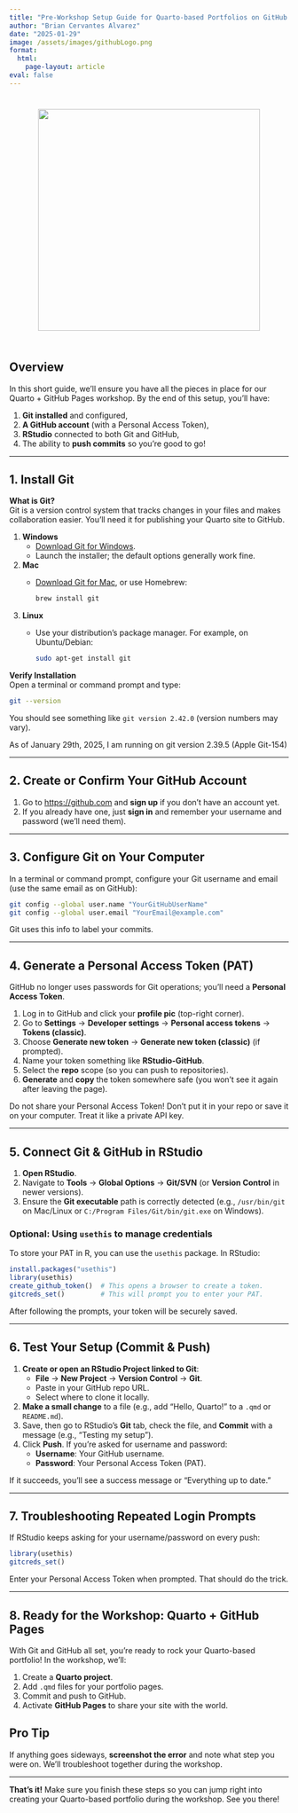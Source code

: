 ---
title: "Pre-Workshop Setup Guide for Quarto-based Portfolios on GitHub Pages"
author: "Brian Cervantes Alvarez"
date: "2025-01-29"
image: /assets/images/githubLogo.png
format: 
  html:
    page-layout: article
eval: false
---

::: {style="text-align: center; padding-top: 10px; padding-bottom: 10px;"}
<img src="/assets/images/githubLogo.png" style="height: 400px;"/>
:::

## Overview

In this short guide, we'll ensure you have all the pieces in place for our Quarto + GitHub Pages workshop. By the end of this setup, you'll have:

1.  **Git installed** and configured,
2.  **A GitHub account** (with a Personal Access Token),
3.  **RStudio** connected to both Git and GitHub,
4.  The ability to **push commits** so you’re good to go!

------------------------------------------------------------------------

## 1. Install Git

**What is Git?**\
Git is a version control system that tracks changes in your files and makes collaboration easier. You’ll need it for publishing your Quarto site to GitHub.

1.  **Windows**
    -   [Download Git for Windows](https://git-scm.com/download/win).\
    -   Launch the installer; the default options generally work fine.
2.  **Mac**
    -   [Download Git for Mac](https://git-scm.com/download/mac), or use Homebrew:

        ``` bash
        brew install git
        ```
3.  **Linux**
    -   Use your distribution’s package manager. For example, on Ubuntu/Debian:

        ``` bash
        sudo apt-get install git
        ```

**Verify Installation**\
Open a terminal or command prompt and type:

``` bash
git --version
```

You should see something like `git version 2.42.0` (version numbers may vary).

::: callout-note
As of January 29th, 2025, I am running on git version 2.39.5 (Apple Git-154)
:::

------------------------------------------------------------------------

## 2. Create or Confirm Your GitHub Account

1.  Go to <https://github.com> and **sign up** if you don’t have an account yet.\
2.  If you already have one, just **sign in** and remember your username and password (we'll need them).

------------------------------------------------------------------------

## 3. Configure Git on Your Computer

In a terminal or command prompt, configure your Git username and email (use the same email as on GitHub):

``` bash
git config --global user.name "YourGitHubUserName"
git config --global user.email "YourEmail@example.com"
```

Git uses this info to label your commits.

------------------------------------------------------------------------

## 4. Generate a Personal Access Token (PAT)

GitHub no longer uses passwords for Git operations; you’ll need a **Personal Access Token**.

1.  Log in to GitHub and click your **profile pic** (top-right corner).\
2.  Go to **Settings** → **Developer settings** → **Personal access tokens** → **Tokens (classic)**.\
3.  Choose **Generate new token** → **Generate new token (classic)** (if prompted).\
4.  Name your token something like **RStudio-GitHub**.\
5.  Select the **repo** scope (so you can push to repositories).\
6.  **Generate** and **copy** the token somewhere safe (you won’t see it again after leaving the page).

::: callout-warning
Do not share your Personal Access Token! Don't put it in your repo or save it on your computer. Treat it like a private API key.
:::

------------------------------------------------------------------------

## 5. Connect Git & GitHub in RStudio

1.  **Open RStudio**.\
2.  Navigate to **Tools** → **Global Options** → **Git/SVN** (or **Version Control** in newer versions).\
3.  Ensure the **Git executable** path is correctly detected (e.g., `/usr/bin/git` on Mac/Linux or `C:/Program Files/Git/bin/git.exe` on Windows).

### Optional: Using `usethis` to manage credentials

To store your PAT in R, you can use the `usethis` package. In RStudio:

```{r}
install.packages("usethis")
library(usethis)
create_github_token()  # This opens a browser to create a token.
gitcreds_set()         # This will prompt you to enter your PAT.
```

After following the prompts, your token will be securely saved.

------------------------------------------------------------------------

## 6. Test Your Setup (Commit & Push)

1.  **Create or open an RStudio Project linked to Git**:
    -   **File** → **New Project** → **Version Control** → **Git**.\
    -   Paste in your GitHub repo URL.\
    -   Select where to clone it locally.
2.  **Make a small change** to a file (e.g., add “Hello, Quarto!” to a `.qmd` or `README.md`).
3.  Save, then go to RStudio’s **Git** tab, check the file, and **Commit** with a message (e.g., “Testing my setup”).
4.  Click **Push**. If you’re asked for username and password:
    -   **Username**: Your GitHub username.
    -   **Password**: Your Personal Access Token (PAT).

If it succeeds, you’ll see a success message or “Everything up to date.”

------------------------------------------------------------------------

## 7. Troubleshooting Repeated Login Prompts

If RStudio keeps asking for your username/password on every push:

```{r}
library(usethis)
gitcreds_set()
```

Enter your Personal Access Token when prompted. That should do the trick.

------------------------------------------------------------------------

## 8. Ready for the Workshop: Quarto + GitHub Pages

With Git and GitHub all set, you’re ready to rock your Quarto-based portfolio! In the workshop, we’ll:

1.  Create a **Quarto project**.
2.  Add `.qmd` files for your portfolio pages.
3.  Commit and push to GitHub.
4.  Activate **GitHub Pages** to share your site with the world.

::: callout-tip
## Pro Tip

If anything goes sideways, **screenshot the error** and note what step you were on. We’ll troubleshoot together during the workshop.
:::

------------------------------------------------------------------------

**That’s it!** Make sure you finish these steps so you can jump right into creating your Quarto-based portfolio during the workshop. See you there!
